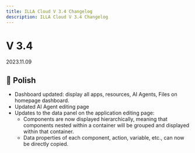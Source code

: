 ```yaml
---
title: ILLA Cloud V 3.4 Changelog
description: ILLA Cloud V 3.4 Changelog
---
```


# V 3.4

2023.11.09

## 💅 Polish

* Dashboard updated: display all apps, resources, AI Agents, Files on  homepage dashboard.
* Updated AI Agent editing page
* Updates to the data panel on the application editing page:
  * Components are now displayed hierarchically, meaning that components nested within a container will be grouped and displayed within that container.
  * Data properties of each component, action, variable, etc., can now be directly copied.
